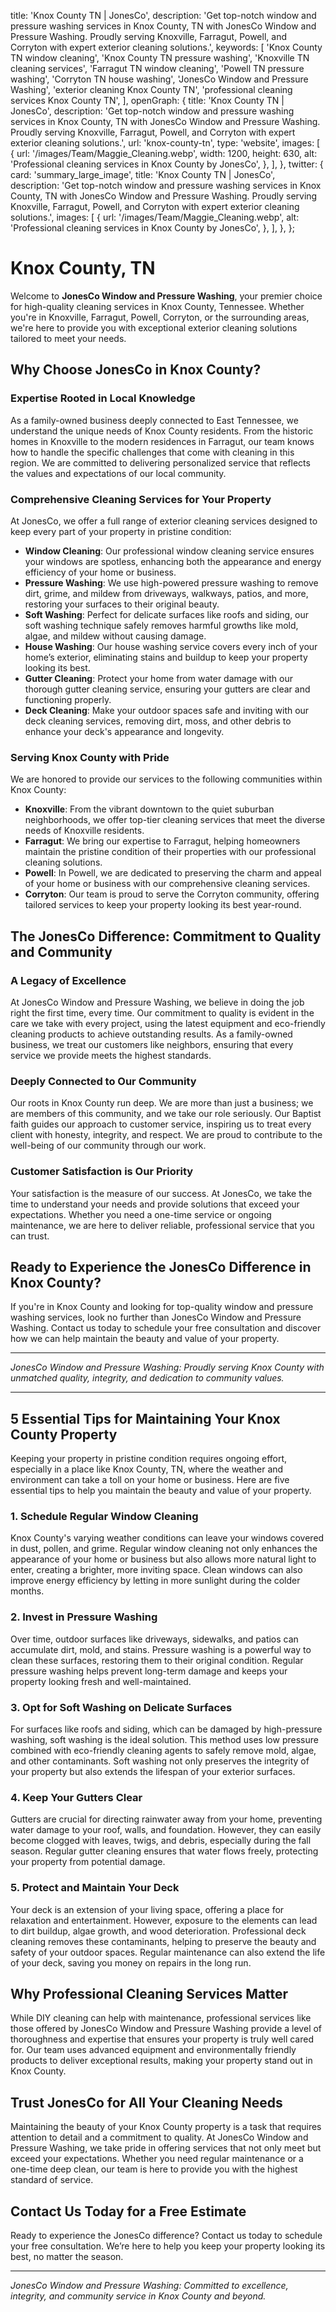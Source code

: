 
  title: 'Knox County TN | JonesCo',
  description:
    'Get top-notch window and pressure washing services in Knox County, TN with JonesCo Window and Pressure Washing. Proudly serving Knoxville, Farragut, Powell, and Corryton with expert exterior cleaning solutions.',
  keywords: [
    'Knox County TN window cleaning',
    'Knox County TN pressure washing',
    'Knoxville TN cleaning services',
    'Farragut TN window cleaning',
    'Powell TN pressure washing',
    'Corryton TN house washing',
    'JonesCo Window and Pressure Washing',
    'exterior cleaning Knox County TN',
    'professional cleaning services Knox County TN',
  ],
  openGraph: {
    title: 'Knox County TN | JonesCo',
    description:
      'Get top-notch window and pressure washing services in Knox County, TN with JonesCo Window and Pressure Washing. Proudly serving Knoxville, Farragut, Powell, and Corryton with expert exterior cleaning solutions.',
    url: 'knox-county-tn',
    type: 'website',
    images: [
      {
        url: '/images/Team/Maggie_Cleaning.webp',
        width: 1200,
        height: 630,
        alt: 'Professional cleaning services in Knox County by JonesCo',
      },
    ],
  },
  twitter: {
    card: 'summary_large_image',
    title: 'Knox County TN | JonesCo',
    description:
      'Get top-notch window and pressure washing services in Knox County, TN with JonesCo Window and Pressure Washing. Proudly serving Knoxville, Farragut, Powell, and Corryton with expert exterior cleaning solutions.',
    images: [
      {
        url: '/images/Team/Maggie_Cleaning.webp',
        alt: 'Professional cleaning services in Knox County by JonesCo',
      },
    ],
  },
};

# Knox County, TN

Welcome to **JonesCo Window and Pressure Washing**, your premier choice for high-quality cleaning services in Knox County, Tennessee. Whether you're in Knoxville, Farragut, Powell, Corryton, or the surrounding areas, we're here to provide you with exceptional exterior cleaning solutions tailored to meet your needs.

## Why Choose JonesCo in Knox County?

### Expertise Rooted in Local Knowledge
As a family-owned business deeply connected to East Tennessee, we understand the unique needs of Knox County residents. From the historic homes in Knoxville to the modern residences in Farragut, our team knows how to handle the specific challenges that come with cleaning in this region. We are committed to delivering personalized service that reflects the values and expectations of our local community.

### Comprehensive Cleaning Services for Your Property
At JonesCo, we offer a full range of exterior cleaning services designed to keep every part of your property in pristine condition:

- **Window Cleaning**: Our professional window cleaning service ensures your windows are spotless, enhancing both the appearance and energy efficiency of your home or business.
- **Pressure Washing**: We use high-powered pressure washing to remove dirt, grime, and mildew from driveways, walkways, patios, and more, restoring your surfaces to their original beauty.
- **Soft Washing**: Perfect for delicate surfaces like roofs and siding, our soft washing technique safely removes harmful growths like mold, algae, and mildew without causing damage.
- **House Washing**: Our house washing service covers every inch of your home’s exterior, eliminating stains and buildup to keep your property looking its best.
- **Gutter Cleaning**: Protect your home from water damage with our thorough gutter cleaning service, ensuring your gutters are clear and functioning properly.
- **Deck Cleaning**: Make your outdoor spaces safe and inviting with our deck cleaning services, removing dirt, moss, and other debris to enhance your deck's appearance and longevity.

### Serving Knox County with Pride

We are honored to provide our services to the following communities within Knox County:

- **Knoxville**: From the vibrant downtown to the quiet suburban neighborhoods, we offer top-tier cleaning services that meet the diverse needs of Knoxville residents.
- **Farragut**: We bring our expertise to Farragut, helping homeowners maintain the pristine condition of their properties with our professional cleaning solutions.
- **Powell**: In Powell, we are dedicated to preserving the charm and appeal of your home or business with our comprehensive cleaning services.
- **Corryton**: Our team is proud to serve the Corryton community, offering tailored services to keep your property looking its best year-round.

## The JonesCo Difference: Commitment to Quality and Community

### A Legacy of Excellence
At JonesCo Window and Pressure Washing, we believe in doing the job right the first time, every time. Our commitment to quality is evident in the care we take with every project, using the latest equipment and eco-friendly cleaning products to achieve outstanding results. As a family-owned business, we treat our customers like neighbors, ensuring that every service we provide meets the highest standards.

### Deeply Connected to Our Community
Our roots in Knox County run deep. We are more than just a business; we are members of this community, and we take our role seriously. Our Baptist faith guides our approach to customer service, inspiring us to treat every client with honesty, integrity, and respect. We are proud to contribute to the well-being of our community through our work.

### Customer Satisfaction is Our Priority
Your satisfaction is the measure of our success. At JonesCo, we take the time to understand your needs and provide solutions that exceed your expectations. Whether you need a one-time service or ongoing maintenance, we are here to deliver reliable, professional service that you can trust.

## Ready to Experience the JonesCo Difference in Knox County?

If you're in Knox County and looking for top-quality window and pressure washing services, look no further than JonesCo Window and Pressure Washing. Contact us today to schedule your free consultation and discover how we can help maintain the beauty and value of your property.

---

*JonesCo Window and Pressure Washing: Proudly serving Knox County with unmatched quality, integrity, and dedication to community values.*

---

## 5 Essential Tips for Maintaining Your Knox County Property

Keeping your property in pristine condition requires ongoing effort, especially in a place like Knox County, TN, where the weather and environment can take a toll on your home or business. Here are five essential tips to help you maintain the beauty and value of your property.

### 1. **Schedule Regular Window Cleaning**
Knox County's varying weather conditions can leave your windows covered in dust, pollen, and grime. Regular window cleaning not only enhances the appearance of your home or business but also allows more natural light to enter, creating a brighter, more inviting space. Clean windows can also improve energy efficiency by letting in more sunlight during the colder months.

### 2. **Invest in Pressure Washing**
Over time, outdoor surfaces like driveways, sidewalks, and patios can accumulate dirt, mold, and stains. Pressure washing is a powerful way to clean these surfaces, restoring them to their original condition. Regular pressure washing helps prevent long-term damage and keeps your property looking fresh and well-maintained.

### 3. **Opt for Soft Washing on Delicate Surfaces**
For surfaces like roofs and siding, which can be damaged by high-pressure washing, soft washing is the ideal solution. This method uses low pressure combined with eco-friendly cleaning agents to safely remove mold, algae, and other contaminants. Soft washing not only preserves the integrity of your property but also extends the lifespan of your exterior surfaces.

### 4. **Keep Your Gutters Clear**
Gutters are crucial for directing rainwater away from your home, preventing water damage to your roof, walls, and foundation. However, they can easily become clogged with leaves, twigs, and debris, especially during the fall season. Regular gutter cleaning ensures that water flows freely, protecting your property from potential damage.

### 5. **Protect and Maintain Your Deck**
Your deck is an extension of your living space, offering a place for relaxation and entertainment. However, exposure to the elements can lead to dirt buildup, algae growth, and wood deterioration. Professional deck cleaning removes these contaminants, helping to preserve the beauty and safety of your outdoor spaces. Regular maintenance can also extend the life of your deck, saving you money on repairs in the long run.

## Why Professional Cleaning Services Matter

While DIY cleaning can help with maintenance, professional services like those offered by JonesCo Window and Pressure Washing provide a level of thoroughness and expertise that ensures your property is truly well cared for. Our team uses advanced equipment and environmentally friendly products to deliver exceptional results, making your property stand out in Knox County.

## Trust JonesCo for All Your Cleaning Needs

Maintaining the beauty of your Knox County property is a task that requires attention to detail and a commitment to quality. At JonesCo Window and Pressure Washing, we take pride in offering services that not only meet but exceed your expectations. Whether you need regular maintenance or a one-time deep clean, our team is here to provide you with the highest standard of service.

## Contact Us Today for a Free Estimate

Ready to experience the JonesCo difference? Contact us today to schedule your free consultation. We’re here to help you keep your property looking its best, no matter the season.

---

*JonesCo Window and Pressure Washing: Committed to excellence, integrity, and community service in Knox County and beyond.*

